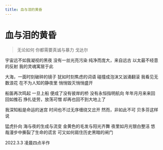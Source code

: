 ```yaml
---
title: 血与泪的黄昏
---
```


<div style={{ textAlign: "center" }}>

# 血与泪的黄昏

<div style={{ whiteSpace: "pre-line"}}>

> 无论如何
> 你都需要真诚与暴力
> 戈达尔

宇宙远不如我凝视的黑夜
没有一丝光亮污染
纯净而庞大，来自远古
以太最不经意的反射
我的灵魂寓居于此

大海，一面时刻破碎的镜子
犹如时刻焦虑的词语
碰撞成泡沫又汹涌翻滚
我看见无数浪花
在不为人知的静夜里
悄悄毁灭悄悄盛开

船笛再次鸣起
一旦上船
便成了没有彼岸的桥
没有永恒指明航向
年年月月来来回回如推石
挣扎徒劳，放荡可憎
却再也回不到大地上了

我深知船是命运的迷宫
时间也不过无序缠绕又岔开
然而，非如此不可
贝多芬这样说

猛虎扑向
海与夜的生成与流变
金黄色的毛发与阳光齐舞
夜里如月光银白整洁
悠哉漫步中撕裂了生命的谎言
可又如何肩住历史黑暗的闸门

2022.3.3 凌晨四点半作

</div>
</div>
